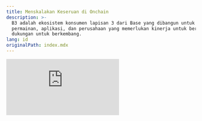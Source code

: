 ```yaml
---
title: Menskalakan Keseruan di Onchain
description: >-
  B3 adalah ekosistem konsumen lapisan 3 dari Base yang dibangun untuk
  permainan, aplikasi, dan perusahaan yang memerlukan kinerja untuk berskala dan
  dukungan untuk berkembang.
lang: id
originalPath: index.mdx
---
```

<iframe
  className="aspect-video w-full rounded-xl"
  src="https://customer-gg6qs7nm5ue94t64.cloudflarestream.com/3e0d15d4ca0dbdabeaabeee13b4396da/iframe?muted=true&loop=true&autoplay=true&poster=https%3A%2F%2Fcustomer-gg6qs7nm5ue94t64.cloudflarestream.com%2F3e0d15d4ca0dbdabeaabeee13b4396da%2Fthumbnails%2Fthumbnail.jpg%3Ftime%3D%26height%3D600"
  title="B3 SDK"
  frameBorder="0"
  allow="accelerometer; autoplay; clipboard-write; encrypted-media; gyroscope; picture-in-picture"
  allowFullScreen
/>

<br />

<Card title="Panduan Cepat" icon="rocket" horizontal href="/quickstart">
  Mulai dan jalankan dengan B3 SDK dalam waktu kurang dari 5 menit
</Card>

## Ekosistem Produk

B3 adalah portofolio produk yang dirancang untuk membawa generasi berikutnya dari aplikasi, kreativitas, dan perdagangan ke blockchain.

<Card title="Lapisan Protokol" icon="circle-nodes" href="/protocol/scaling" cta="Pelajari Lebih Lanjut">
  Lapisan protokol B3 adalah tulang punggung multi-blockchain dari ekosistem B3.
</Card>

<Card title="Lapisan Ekosistem" icon="globe" href="/ecosystem/introduction" cta="Alat Pengembang">
  Lapisan ekosistem B3 adalah infrastruktur pengembang akses terbuka, alat, dan layanan untuk membangun di B3.
</Card>

<Card title="Lapisan Aplikasi" icon="globe" href="https://explorer.b3.fun/apps" cta="Jelajahi Aplikasi">
  Kami tidak hanya membangun alat, B3 mengirimkan aplikasi konsumen yang membawa kesenangan ke blockchain & mengembalikan nilai ke token \$B3.
</Card>

### B3 AppChains Rantai Super Skalabel

B3 bukan hanya rantai lain, B3 menghubungkan pengalaman menyenangkan - game, aplikasi, proyek konsumen - ke dalam ekosistem yang modular, skalabel, terbuka, terhubung, dan siap untuk berkembang.

Dibuat oleh tim alumni Base/Coinbase dan kontributor OG Ethereum.

- **infra modular**

  pilih tumpukan Anda, menetap di mana saja—base, ethereum, solana, lebih banyak lagi.

- **jaringan multi-rantai**

  luncurkan di mainnet b3 atau buat gamechain Anda sendiri dengan dukungan bawaan.

- **likuiditas superfluid**

  primitif bawaan untuk transaksi instan, hadiah, dan pengalaman lintas-aplikasi.

<img src="/images/gamechains-diagram.jpg" alt="Banner B3" className="w-full rounded-2xl" />

<Steps>
  <Step title="Diamankan oleh Base">
    B3 beroperasi sebagai L3 yang menetap di Base, menyediakan blockspace khusus untuk gaming dengan
    transaksi super cepat dan biaya sub-sen.
  </Step>
  <Step title="Jaringan Multi-rantai">
    Appchains menetap ke B3, dengan infrastruktur protokol kami yang menyederhanakan kompleksitas berurusan dengan banyak
    rantai.
  </Step>
</Steps>

<Card title="Appchain yang Skalabel Secara Horizontal" icon="rocket" horizontal href="/protocol/scaling">
  Pelajari tentang arsitektur appchain unik B3, cara paling skalabel untuk membangun di blockchain.
</Card>

## Kekuatan untuk Pengembang

<img src="/images/b3-banner.png" alt="Jembatan ke B3" className="w-full rounded-xl" />

Bangun dengan alat, sdk, dokumen, dan dukungan nyata yang memungkinkan Anda bergerak dari nol ke live dalam waktu rekor. Jelajahi SDK B3 untuk segera membangun pengalaman onchain yang luar biasa:

<CardGroup cols={2}>
  <Card title="API Data Gratis" icon="database" href="/data/api-reference/introduction">
    API data & pengindeksan yang gratis, konsolidasi & kaya di B3.
  </Card>
  <Card title="B3 SDKs" icon="code" href="/ecosystem/introduction">
    Akses pengguna, likuiditas lintas rantai, luncurkan token & lainnya.
  </Card>
</CardGroup>

## Apa yang Dapat Anda Bangun

<CardGroup cols={2}>
  <Card href="/sdk/global-account/authentication">
    <img
      src="/images/login-banner.jpg"
      className="w-full h-48 object-cover rounded-xl mb-4"
    />

    <h3 className="text-lg font-semibold text-primary block mb-1">Login Instan</h3>


    Secara instan onboarding pemain dengan akun pintar terintegrasi—hanya satu klik dan mereka masuk ke dalam game.

  </Card>
  <Card href="/sdk/global-account/introduction">
    <img
      src="/images/profiles-banner.jpg"
      className="w-full h-48 object-cover rounded-xl mb-4"
    />

    <h3 className="text-lg font-semibold text-primary block mb-1">Kenali Identitas Pemain Anda</h3>

    Buka akses instan ke data pemain di seluruh ekosistem dan data gamer onchain mereka.

  </Card>
</CardGroup>

### Skalakan Game Anda

<CardGroup cols={2}>
  <Card href="/basement/introduction">
    <img
      src="/images/leaderboards-banner.jpg"
      className="w-full h-48 object-cover rounded-xl mb-4"
    />

    <h3 className="text-lg font-semibold text-primary block mb-1">Terapkan Leaderboard Onchain</h3>


    Buat peringkat kompetitif yang terikat pada data gameplay nyata dan pencapaian lintas-game.

  </Card>
  <Card href="/basement/introduction">
    <img
      src="/images/achievements-banner.jpg"
      className="w-full h-48 object-cover rounded-xl mb-4"
    />

    <h3 className="text-lg font-semibold text-primary block mb-1">Buat Pencapaian Kustom</h3>


    Buat pencapaian onchain yang terikat pada gameplay, loyalitas, atau aksi komunitas. Biarkan pemain memamerkan kemenangan mereka di seluruh ekosistem.

  </Card>
  <Card href="/basement/introduction">
    <img
      src="/images/tournaments-banner.jpg"
      className="w-full h-48 object-cover rounded-xl mb-4"
    />

    <h3 className="text-lg font-semibold text-primary block mb-1">Luncurkan Turnamen Instan</h3>


    Segera buat turnamen untuk meningkatkan retensi, mendorong kompetisi, dan memonetisasi game Anda.

  </Card>
  <Card href="/basement/introduction">
    <img
      src="/images/versus-banner.jpg"
      className="w-full h-48 object-cover rounded-xl mb-4"
    />

    <h3 className="text-lg font-semibold text-primary block mb-1">Aktifkan Duel Taruhan</h3>


    Izinkan pemain menantang satu sama lain secara real-time PvP. Tambahkan taruhan, XP, atau hadiah untuk setiap pertandingan.

  </Card>
  <Card href="/sdk/global-account/permissions">
    <img
      src="/images/unlock-banner.jpg"
      className="w-full h-48 object-cover rounded-xl mb-4"
    />

    <h3 className="text-lg font-semibold text-primary block mb-1">Ciptakan Eksklusivitas dengan Token Gating</h3>


    Aktifkan pengguna untuk membuka konten eksklusif, mode game, atau keuntungan berdasarkan kepemilikan NFT atau token.

  </Card>
  <Card href="/ecosystem/introduction">
    <img
      src="/images/notifications-banner.jpg"
      className="w-full h-48 object-cover rounded-xl mb-4"
    />

    <h3 className="text-lg font-semibold text-primary block mb-1">Kirim Notifikasi Onchain</h3>

    Picu peringatan berbasis dompet yang terikat pada gameplay, pencapaian, drop, atau event untuk menarik kembali pengguna.

  </Card>
</CardGroup>

### Buka Cara Baru untuk Monetisasi

<CardGroup cols={2}>
  <Card href="/anyspend/introduction">
    <img
      src="/images/anyspend-example-banner.jpg"
      className="w-full h-48 object-cover rounded-xl mb-4"
    />

    <h3 className="text-lg font-semibold text-primary block mb-1">Terima Pembayaran Tanpa Hambatan</h3>


    Aktifkan pengguna untuk melakukan pembelian tanpa KYC menggunakan fiat atau token APA SAJA di rantai MANA SAJA. Ini cara paling mudah untuk membayar.

  </Card>
  <Card href="/createkit/introduction">
    <img
      src="/images/claim-banner.jpg"
      className="w-full h-48 object-cover rounded-xl mb-4"
    />

    <h3 className="text-lg font-semibold text-primary block mb-1">Buat Token Game Asli</h3>


    Dengan mudah buat token kustom yang mendukung kemajuan, hadiah, atau kepemilikan—secara asli terikat pada logika game Anda.

  </Card>
  <Card href="/createkit/introduction">
    <img
      src="/images/marketplace-banner.jpg"
      className="w-full h-48 object-cover rounded-xl mb-4"
    />

    <h3 className="text-lg font-semibold text-primary block mb-1">Ubah Aset Apa Pun menjadi Marketplace</h3>


    Dari pencapaian hingga skin hingga konten yang dibuat pengguna, ubah aset dalam game apa pun menjadi koleksi yang dapat diperdagangkan pemain.

  </Card>
</CardGroup>

## Mengapa Memilih B3?

<AccordionGroup>
  <Accordion title="Cepat dan Murah">
    B3 menyediakan transaksi super cepat dengan biaya sub-sen melalui blockspace khusus untuk gaming, dibangun sebagai L3
    yang menetap di Base.
  </Accordion>
  <Accordion title="Menetap di Base">
    Base adalah L2 yang aman, biaya rendah, ramah pembangun yang diinkubasi oleh Coinbase. B3 memanfaatkan Base sebagai lapisan penyelesaian,
    berkontribusi pada ekosistem Base sambil memperluas kemampuannya.
  </Accordion>
  <Accordion title="Dapat Diskalakan">
    Luncurkan game skala web2 dengan mesin rollup B3 yang diskalakan secara horizontal dengan sharding di lapisan aplikasi,
    mengorkestrasi sidecar khusus untuk operasi berat komputasi.
  </Accordion>
  <Accordion title="Hyper-Operable">
    Arsitektur komposabel B3 memungkinkan interoperabilitas mulus antara appchains, aset, dan token. Bangun pengalaman lintas-rantai sejati.
  </Accordion>
  <Accordion title="Ekosistem Terbuka">
    Tidak ada taman bertembok di sini. Siapa pun dapat menerapkan dan membangun di B3, didukung oleh sebagian besar platform dan
    kerangka kerja blockchain utama.
  </Accordion>
</AccordionGroup>

## Komunitas & Sumber Daya

<CardGroup cols={2}>
  <Card title="Komunitas Discord" icon="discord" href="https://discord.gg/b3dotfun">
    Bergabung dengan komunitas pengembang kami untuk dukungan dan diskusi
  </Card>
  <Card title="Repositori GitHub" icon="github" href="https://github.com/b3-fun/b3">
    Berkontribusi pada proyek dan laporkan masalah
  </Card>
</CardGroup>

<Check>
  **Temukan betapa mudahnya membangun di B3** Mulai dengan [Panduan Cepat](/quickstart) kami dan mulai membangun masa depan kesenangan hari ini.
</Check>
